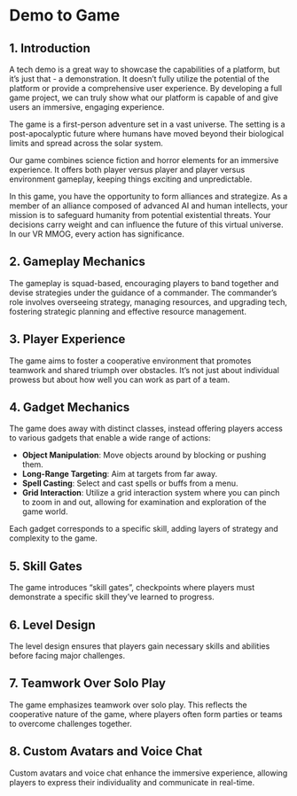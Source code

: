 # Demo to Game

## 1. Introduction

A tech demo is a great way to showcase the capabilities of a platform, but it's just that - a demonstration. It doesn't fully utilize the potential of the platform or provide a comprehensive user experience. By developing a full game project, we can truly show what our platform is capable of and give users an immersive, engaging experience.

The game is a first-person adventure set in a vast universe. The setting is a post-apocalyptic future where humans have moved beyond their biological limits and spread across the solar system.

Our game combines science fiction and horror elements for an immersive experience. It offers both player versus player and player versus environment gameplay, keeping things exciting and unpredictable.

In this game, you have the opportunity to form alliances and strategize. As a member of an alliance composed of advanced AI and human intellects, your mission is to safeguard humanity from potential existential threats. Your decisions carry weight and can influence the future of this virtual universe. In our VR MMOG, every action has significance.

## 2. Gameplay Mechanics

The gameplay is squad-based, encouraging players to band together and devise strategies under the guidance of a commander. The commander's role involves overseeing strategy, managing resources, and upgrading tech, fostering strategic planning and effective resource management.

## 3. Player Experience

The game aims to foster a cooperative environment that promotes teamwork and shared triumph over obstacles. It's not just about individual prowess but about how well you can work as part of a team.

## 4. Gadget Mechanics

The game does away with distinct classes, instead offering players access to various gadgets that enable a wide range of actions:

- **Object Manipulation**: Move objects around by blocking or pushing them.
- **Long-Range Targeting**: Aim at targets from far away.
- **Spell Casting**: Select and cast spells or buffs from a menu.
- **Grid Interaction**: Utilize a grid interaction system where you can pinch to zoom in and out, allowing for examination and exploration of the game world.

Each gadget corresponds to a specific skill, adding layers of strategy and complexity to the game.

## 5. Skill Gates

The game introduces "skill gates", checkpoints where players must demonstrate a specific skill they've learned to progress.

## 6. Level Design

The level design ensures that players gain necessary skills and abilities before facing major challenges.

## 7. Teamwork Over Solo Play

The game emphasizes teamwork over solo play. This reflects the cooperative nature of the game, where players often form parties or teams to overcome challenges together.

## 8. Custom Avatars and Voice Chat

Custom avatars and voice chat enhance the immersive experience, allowing players to express their individuality and communicate in real-time.
